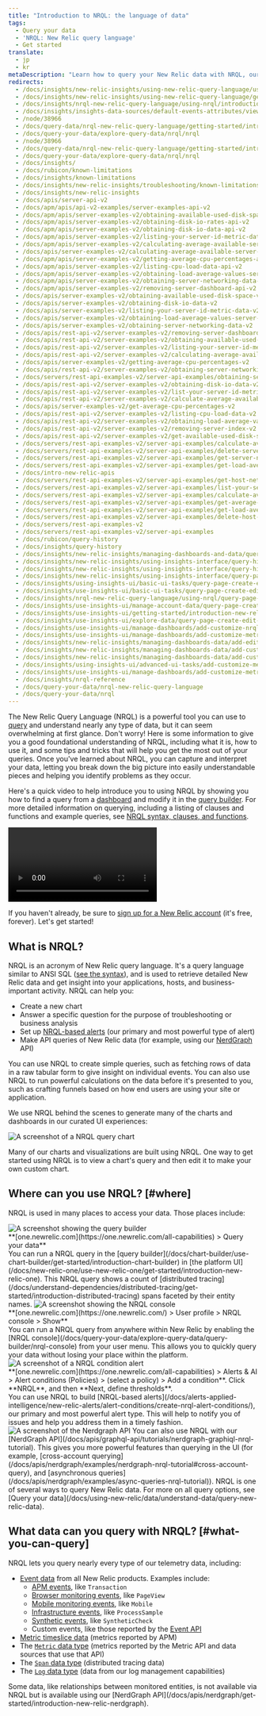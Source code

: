 ```yaml
---
title: "Introduction to NRQL: the language of data"
tags:
  - Query your data
  - 'NRQL: New Relic query language'
  - Get started
translate:
  - jp
  - kr
metaDescription: "Learn how to query your New Relic data with NRQL, our SQL-like query language."
redirects:
  - /docs/insights/new-relic-insights/using-new-relic-query-language/using-nrql
  - /docs/insights/new-relic-insights/using-new-relic-query-language/get-started-nrql
  - /docs/insights/nrql-new-relic-query-language/using-nrql/introduction-nrql
  - /docs/insights/insights-data-sources/default-events-attributes/view-default-data-other-new-relic-products-insights
  - /node/38966
  - /docs/query-data/nrql-new-relic-query-language/getting-started/introduction-nrql
  - /docs/query-your-data/explore-query-data/nrql/nrql
  - /node/38966
  - /docs/query-data/nrql-new-relic-query-language/getting-started/introduction-nrql
  - /docs/query-your-data/explore-query-data/nrql/nrql
  - /docs/insights/
  - /docs/rubicon/known-limitations
  - /docs/insights/known-limitations
  - /docs/insights/new-relic-insights/troubleshooting/known-limitations
  - /docs/insights/new-relic-insights
  - /docs/apis/server-api-v2
  - /docs/apm/apis/api-v2-examples/server-examples-api-v2
  - /docs/apm/apis/server-examples-v2/obtaining-available-used-disk-space-api-v2
  - /docs/apm/apis/server-examples-v2/obtaining-disk-io-rates-api-v2
  - /docs/apm/apis/server-examples-v2/obtaining-disk-io-data-api-v2
  - /docs/apm/apis/server-examples-v2/listing-your-server-id-metric-data-api-v2
  - /docs/apm/apis/server-examples-v2/calculating-average-available-server-memory-api-v2
  - /docs/apis/server-examples-v2/calculating-average-available-server-memory-v2
  - /docs/apm/apis/server-examples-v2/getting-average-cpu-percentages-api-v2
  - /docs/apm/apis/server-examples-v2/listing-cpu-load-data-api-v2
  - /docs/apm/apis/server-examples-v2/obtaining-load-average-values-server
  - /docs/apm/apis/server-examples-v2/obtaining-server-networking-data-api-v2
  - /docs/apm/apis/server-examples-v2/removing-server-dashboard-api-v2
  - /docs/apis/server-examples-v2/obtaining-available-used-disk-space-v2
  - /docs/apis/server-examples-v2/obtaining-disk-io-data-v2
  - /docs/apis/server-examples-v2/listing-your-server-id-metric-data-v2
  - /docs/apis/server-examples-v2/obtaining-load-average-values-server-v2
  - /docs/apis/server-examples-v2/obtaining-server-networking-data-v2
  - /docs/apis/rest-api-v2/server-examples-v2/removing-server-dashboard-v2
  - /docs/apis/rest-api-v2/server-examples-v2/obtaining-available-used-disk-space-v2
  - /docs/apis/rest-api-v2/server-examples-v2/listing-your-server-id-metric-data-v2
  - /docs/apis/rest-api-v2/server-examples-v2/calculating-average-available-server-memory-v2
  - /docs/apis/server-examples-v2/getting-average-cpu-percentages-v2
  - /docs/apis/rest-api-v2/server-examples-v2/obtaining-server-networking-data-v2
  - /docs/servers/rest-api-examples-v2/server-api-examples/obtaining-server-networking-data-v2
  - /docs/apis/rest-api-v2/server-examples-v2/obtaining-disk-io-data-v2
  - /docs/apis/rest-api-v2/server-examples-v2/list-your-server-id-metric-data-v2
  - /docs/apis/rest-api-v2/server-examples-v2/calculate-average-available-server-memory-v2
  - /docs/apis/server-examples-v2/get-average-cpu-percentages-v2
  - /docs/apis/rest-api-v2/server-examples-v2/listing-cpu-load-data-v2
  - /docs/apis/rest-api-v2/server-examples-v2/obtaining-load-average-values-server-v2
  - /docs/apis/rest-api-v2/server-examples-v2/removing-server-index-v2
  - /docs/apis/rest-api-v2/server-examples-v2/get-available-used-disk-space-v2
  - /docs/servers/rest-api-examples-v2/server-api-examples/calculate-average-available-server-memory-v2
  - /docs/servers/rest-api-examples-v2/server-api-examples/delete-server-index-v2
  - /docs/servers/rest-api-examples-v2/server-api-examples/get-server-networking-data-v2
  - /docs/servers/rest-api-examples-v2/server-api-examples/get-load-average-values-server-v2
  - /docs/intro-new-relic-apis
  - /docs/servers/rest-api-examples-v2/server-api-examples/get-host-networking-data-v2
  - /docs/servers/rest-api-examples-v2/server-api-examples/list-your-server-id-metric-data-v2
  - /docs/servers/rest-api-examples-v2/server-api-examples/calculate-average-available-host-memory-v2
  - /docs/servers/rest-api-examples-v2/server-api-examples/get-average-cpu-percentages-v2
  - /docs/servers/rest-api-examples-v2/server-api-examples/get-load-average-values-host-v2
  - /docs/servers/rest-api-examples-v2/server-api-examples/delete-host-index-v2
  - /docs/servers/rest-api-examples-v2
  - /docs/servers/rest-api-examples-v2/server-api-examples
  - /docs/rubicon/query-history
  - /docs/insights/query-history
  - /docs/insights/new-relic-insights/managing-dashboards-and-data/query-history
  - /docs/insights/new-relic-insights/using-insights-interface/query-history
  - /docs/insights/new-relic-insights/using-insights-interface/query-history-creating-editing-nrql-queries
  - /docs/insights/new-relic-insights/using-insights-interface/query-page-creating-editing-nrql-queries
  - /docs/insights/using-insights-ui/basic-ui-tasks/query-page-create-edit-nrql-queries
  - /docs/insights/use-insights-ui/basic-ui-tasks/query-page-create-edit-nrql-queries
  - /docs/insights/nrql-new-relic-query-language/using-nrql/query-page-create-edit-nrql-queries
  - /docs/insights/use-insights-ui/manage-account-data/query-page-create-edit-nrql-queries
  - /docs/insights/use-insights-ui/getting-started/introduction-new-relic-insights/  
  - /docs/insights/use-insights-ui/explore-data/query-page-create-edit-nrql-queries/
  - /docs/insights/use-insights-ui/manage-dashboards/add-customize-nrql-charts/
  - /docs/insights/use-insights-ui/manage-dashboards/add-customize-metric-charts/
  - /docs/insights/new-relic-insights/managing-dashboards-data/add-edit-agent-metric-widgets
  - /docs/insights/new-relic-insights/managing-dashboards-data/add-customize-agent-metric-widgets
  - /docs/insights/new-relic-insights/managing-dashboards-data/add-customize-metric-widgets
  - /docs/insights/using-insights-ui/advanced-ui-tasks/add-customize-metric-widgets
  - /docs/insights/use-insights-ui/manage-dashboards/add-customize-metric-widgets  
  - /docs/insights/nrql-reference
  - /docs/query-your-data/nrql-new-relic-query-language  
  - /docs/query-your-data/nrql
---
```









The New Relic Query Language (NRQL) is a powerful tool you can use to [query](/docs/using-new-relic/data/understand-data/query-new-relic-data) and understand nearly any type of data, but it can seem overwhelming at first glance. Don't worry! Here is some information to give you a good foundational understanding of NRQL, including what it is, how to use it, and some tips and tricks that will help you get the most out of your queries. Once you've learned about NRQL, you can capture and interpret your data, letting you break down the big picture into easily understandable pieces and helping you identify problems as they occur.  

Here's a quick video to help introduce you to using NRQL by showing you how to find a query from a [dashboard](/docs/query-your-data/explore-query-data/dashboards/introduction-dashboards/) and modify it in the [query builder](/docs/query-your-data/explore-query-data/query-builder/introduction-query-builder). For more detailed information on querying, including a listing of clauses and functions and example queries, see [NRQL syntax, clauses, and functions](/docs/query-your-data/nrql-new-relic-query-language/get-started/nrql-syntax-clauses-functions).

<Video
  id="ad6hZPHAsME"
  type="youtube"
/>

If you haven't already, be sure to [sign up for a New Relic account](https://newrelic.com/signup) (it's free, forever). Let's get started!

## What is NRQL?

NRQL is an acronym of New Relic query language. It's a query language similar to ANSI SQL ([see the syntax](/docs/query-your-data/nrql-new-relic-query-language/get-started/introduction-nrql-new-relics-query-language#syntax)), and is used to retrieve detailed New Relic data and get insight into your applications, hosts, and business-important activity. NRQL can help you:

* Create a new chart
* Answer a specific question for the purpose of troubleshooting or business analysis
* Set up [NRQL-based alerts](/docs/alerts-applied-intelligence/new-relic-alerts/alert-conditions/create-nrql-alert-conditions) (our primary and most powerful type of alert)
* Make API queries of New Relic data (for example, using our [NerdGraph](/docs/apis/graphql-api/tutorials/nerdgraph-graphiql-nrql-tutorial) API)

You can use NRQL to create simple queries, such as fetching rows of data in a raw tabular form to give insight on individual events. You can also use NRQL to run powerful calculations on the data before it's presented to you, such as crafting funnels based on how end users are using your site or application.

We use NRQL behind the scenes to generate many of the charts and dashboards in our curated UI experiences:

<img
  title="new-relic-view-chart-nrql-query.png"
  alt="A screenshot of a NRQL query chart"
  src={queriesnrqlViewQueryforChart}
/>

<figcaption>
  Many of our charts and visualizations are built using NRQL. One way to get started using NRQL is to view a chart's query and then edit it to make your own custom chart.
</figcaption>

## Where can you use NRQL? [#where]

NRQL is used in many places to access your data. Those places include: 

<CollapserGroup>
  <Collapser
    id="query-builder-nrql-intro"
    title="The query builder"
  >
<img
  title="Query builder example"
  alt="A screenshot showing the query builder"
  src={queriesnrqlNrqlExampleTimeseries}
/>
<figcaption>
  **[one.newrelic.com](https://one.newrelic.com/all-capabilities) > Query your data**
</figcaption>  
  You can run a NRQL query in the [query builder](/docs/chart-builder/use-chart-builder/get-started/introduction-chart-builder) in [the platform UI](/docs/new-relic-one/use-new-relic-one/get-started/introduction-new-relic-one). This NRQL query shows a count of [distributed tracing](/docs/understand-dependencies/distributed-tracing/get-started/introduction-distributed-tracing) spans faceted by their entity names.
 </Collapser>
  <Collapser
    id="nrql-console-nrql-intro"
    title="The NRQL console"
  >
<img
  title="NRQL console example"
  alt="A screenshot showing the NRQL console"
  src={queriesnrqlconsole}
/>
<figcaption>
  **[one.newrelic.com](https://one.newrelic.com/) > User profile > NRQL console > Show**
</figcaption>
You can run a NRQL query from anywhere within New Relic by enabling the [NRQL console](/docs/query-your-data/explore-query-data/query-builder/nrql-console) from your user menu. This allows you to quickly query your data without losing your place within the platform.
  </Collapser>
  <Collapser
    id="nrql-alerts-nrql-intro"
    title="NRQL-based alerts"
  >
<img
  title="NRQL condition alert and generated results"
  alt="A screenshot of a NRQL condition alert"
  src={nr1NrqlAlertConditions}
/>
<figcaption>
  **[one.newrelic.com](https://one.newrelic.com/all-capabilities) > Alerts & AI > Alert conditions (Policies) > (select a policy) > Add a condition**. Click **NRQL**, and then **Next, define thresholds**.
</figcaption>
You can use NRQL to build [NRQL-based alerts](/docs/alerts-applied-intelligence/new-relic-alerts/alert-conditions/create-nrql-alert-conditions/), our primary and most powerful alert type. This will help to notify you of issues and help you address them in a timely fashion.
  </Collapser>
  <Collapser
    id="nerdgraph-api-nrql-intro"
    title="NerdGraph API"
  >
<img
  title="Nerdgraph API example"
  alt="A screenshot of the Nerdgraph API"
  src={NerdGraphscreenshot}
/>
You can also use NRQL with our [NerdGraph API](/docs/apis/graphql-api/tutorials/nerdgraph-graphiql-nrql-tutorial). This gives you more powerful features than querying in the UI (for example, [cross-account querying](/docs/apis/nerdgraph/examples/nerdgraph-nrql-tutorial#cross-account-query), and [asynchronous queries](/docs/apis/nerdgraph/examples/async-queries-nrql-tutorial)).
  </Collapser>
</CollapserGroup>

<Callout variant="tip">
NRQL is one of several ways to query New Relic data. For more on all query options, see [Query your data](/docs/using-new-relic/data/understand-data/query-new-relic-data).
</Callout>

## What data can you query with NRQL? [#what-you-can-query]

NRQL lets you query nearly every type of our telemetry data, including:

* [Event data](/docs/using-new-relic/data/understand-data/new-relic-data-types#event-data) from all New Relic products. Examples include:
  * [APM events](/docs/insights/insights-data-sources/default-data/apm-default-events-insights), like `Transaction`
  * [Browser monitoring events](/docs/insights/insights-data-sources/default-data/browser-default-events-insights), like `PageView`
  * [Mobile monitoring events](/docs/insights/insights-data-sources/default-data/mobile-default-events-insights), like `Mobile`
  * [Infrastructure events](/docs/infrastructure/manage-your-data/data-instrumentation/default-infrastructure-events), like `ProcessSample`
  * [Synthetic events](/docs/insights/insights-data-sources/default-data/synthetics-default-events-insights), like `SyntheticCheck`
  * Custom events, like those reported by the [Event API](/docs/insights/insights-data-sources/custom-data/introduction-event-api)
* [Metric timeslice data](/docs/using-new-relic/data/understand-data/new-relic-data-types#timeslice-data) (metrics reported by APM)
* The [`Metric` data type](/docs/using-new-relic/data/understand-data/new-relic-data-types#metric-time-series) (metrics reported by the Metric API and data sources that use that API)
* The [`Span` data type](/docs/using-new-relic/data/understand-data/new-relic-data-types#trace-data) (distributed tracing data)
* The [`Log` data type](/docs/using-new-relic/data/understand-data/new-relic-data-types#log-data) (data from our log management capabilities)

<Callout variant="tip">
  Some data, like relationships between monitored entities, is not available via NRQL but is available using our [NerdGraph API](/docs/apis/nerdgraph/get-started/introduction-new-relic-nerdgraph).
</Callout>

